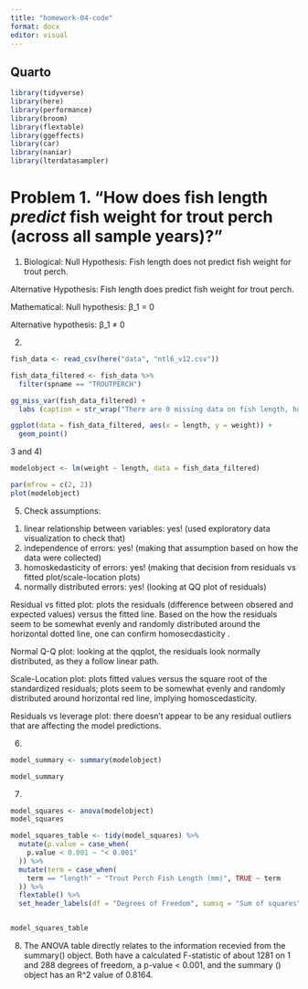 ```yaml
---
title: "homework-04-code"
format: docx
editor: visual
---
```


## Quarto

```r
library(tidyverse)
library(here)
library(performance)
library(broom)
library(flextable)
library(ggeffects)
library(car)
library(naniar)
library(lterdatasampler)
```

# Problem 1. "How does fish length _predict_ fish weight for trout perch (across all sample years)?"

1) 
Biological:
Null Hypothesis: Fish length does not predict fish weight for trout perch.

Alternative Hypothesis: Fish length does predict fish weight for trout perch. 

Mathematical:
Null hypothesis: β_1 = 0

Alternative hypothesis: β_1 ≠ 0

2) 

```r
fish_data <- read_csv(here("data", "ntl6_v12.csv"))
```

```r
fish_data_filtered <- fish_data %>% 
  filter(spname == "TROUTPERCH")
```

```r
gg_miss_var(fish_data_filtered) +
  labs (caption = str_wrap("There are 0 missing data on fish length, however there are 200 missing data on fish weight which does affect our hypothesis in how fish length predicts fish weight."))
```

```r
ggplot(data = fish_data_filtered, aes(x = length, y = weight)) + 
  geom_point()
```


3 and 4)
```r
modelobject <- lm(weight ~ length, data = fish_data_filtered) 

par(mfrow = c(2, 2))
plot(modelobject)

```

5)
Check assumptions:

1. linear relationship between variables: yes! (used exploratory data visualization to check that)
2. independence of errors: yes! (making that assumption based on how the data were collected)
3. homoskedasticity of errors: yes! (making that decision from residuals vs fitted plot/scale-location plots)
4. normally distributed errors: yes! (looking at QQ plot of residuals)



Residual vs fitted plot: plots the residuals (difference between obsered and expected values) versus the fitted line. Based on the how the residuals seem to be somewhat evenly and randomly distributed around the horizontal dotted line, one can confirm homosecdasticity . 

Normal Q-Q plot: looking at the qqplot, the residuals look normally distributed, as they a follow linear path. 

Scale-Location plot: plots fitted values versus the square root of the standardized residuals; plots seem to be somewhat evenly and randomly distributed around horizontal red line, implying homoscedasticity. 

Residuals vs leverage plot: there doesn't appear to be any residual outliers that are affecting the model predictions. 

6)
```r
model_summary <- summary(modelobject)

model_summary
```

7)
```r
model_squares <- anova(modelobject)
model_squares
```

```r
model_squares_table <- tidy(model_squares) %>% 
  mutate(p.value = case_when(
    p.value < 0.001 ~ "< 0.001"
  )) %>% 
  mutate(term = case_when(
    term == "length" ~ "Trout Perch Fish Length (mm)", TRUE ~ term
  )) %>% 
  flextable() %>% 
  set_header_labels(df = "Degrees of Freedom", sumsq = "Sum of squares", meansq = "Mean squares", statistic = "F-statistic", p.value = "p-value")


model_squares_table
```

8) 
The ANOVA table directly relates to the information recevied from the summary() object. Both have a calculated F-statistic of about 1281 on 1 and 288 degrees of freedom, a p-value < 0.001, and the summary () object has an R^2 value of 0.8164. 
